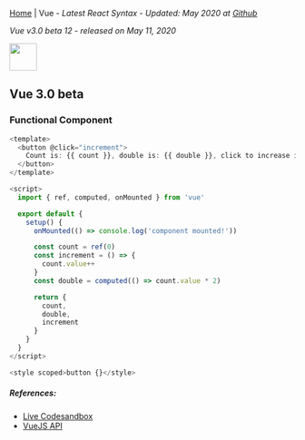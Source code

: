 
[Home](/) | Vue - _Latest React Syntax - Updated: May 2020 at [Github](https://github.com/ngduc/syntax.codes)_

_Vue v3.0 beta 12 - released on May 11, 2020_

<img src="https://upload.wikimedia.org/wikipedia/commons/thumb/9/95/Vue.js_Logo_2.svg/2560px-Vue.js_Logo_2.svg.png" height="48" />

## Vue 3.0 beta

### Functional Component

```.js
<template>
  <button @click="increment">
    Count is: {{ count }}, double is: {{ double }}, click to increase it.
  </button>
</template>

<script>
  import { ref, computed, onMounted } from 'vue'

  export default {
    setup() {
      onMounted(() => console.log('component mounted!'))

      const count = ref(0)
      const increment = () => {
        count.value++
      }
      const double = computed(() => count.value * 2)

      return {
        count,
        double,
        increment
      }
    }
  }
</script>

<style scoped>button {}</style>
```

##### References:
- [Live Codesandbox](https://codesandbox.io/s/vue-3-8qy7f?file=/src/App.vue)
- [VueJS API](https://composition-api.vuejs.org/api.html)
